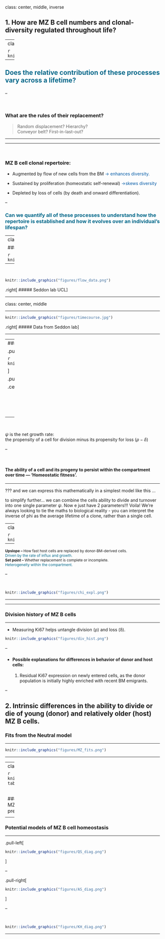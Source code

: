 
class: center, middle, inverse

## 1. How are MZ B cell numbers and clonal-diversity regulated throughout life?


---
class: center
## Homeostasis of MZ B cells 
<hr>


```r

knitr::include_graphics("figures/homeostasis_processes.png")
```


--

<h3 style="font-size:150%;color:#006789;">
Does the relative contribution of these processes vary across a lifetime?
</h3> 


--

<br>

### What are the rules of their replacement?
>  Random displacement? Hierarchy? </br>
>  Conveyor belt? First-in-last-out?

---

<hr>
<br>

### MZ B cell clonal repertoire:

- Augmented by flow of new cells from the BM <span style="color:#035AA6;"> &#8594; enhances diversity.</span>


- Sustained by proliferation (homeostatic self-renewal) <span style="color:#035AA6;"> &#8594;skews diversity</span>



- Depleted by loss of cells (by death and onward differentiation).

--



<h3 style="color:#006789;">
Can we quantify all of these processes to understand how the repertoire is established and how it evolves over an individual’s lifespan?
</h3> 


---
class: center, top

### Tonic replenishment of MZ B cells in mice
<hr>


```r

knitr::include_graphics("figures/BUCHI_diag.jpg")
```

--

<br>

```r

knitr::include_graphics("figures/flow_data.png")
```


.right[
#####  Seddon lab UCL
]

---

class: center, middle

<hr>

```r

knitr::include_graphics("figures/timecourse.jpg")
```

.right[
##### Data from Seddon lab
]

<hr>
---
### Niche sizes are aggregates of production and turnover
<hr>


.pull-left[

```r

knitr::include_graphics("figures/homeostasis_processes.png")
```

]

.pull-right[

.center[
<p style="font-size:90%"> 
Neutral model: constant rates
</p>


$$
\dot{M} = \phi \, P(t) + \rho \, M - \delta \, M 
$$

$$
\dot{M} = \phi \, P(t) + \psi \, M 
$$
<p style="font-size:90%; color:#595959"> 
P: upstream precursor population.
</p>
]
]

--

<br>


$\psi$ is the net growth rate:  
 the propensity of a cell for division minus its propensity for loss $(\rho - \delta)$

--

<br>

#### The ability of a cell and its progeny to persist within the compartment over time — ‘Homeostatic fitness'.

<hr>

???
and we can express this mathematically in a simplest model like this ...

to simplify further... we can combine the cells ability to divide and turnover into one single parameter $\psi$.
Now e just have 2 parameters!!! Voila!
We're always looking to tie the maths to biological reality - you can interpret the inverse of phi as the average
lifetime of a clone, rather than a single cell.

---
class: center
<hr>

```r

knitr::include_graphics("figures/chi_cartoon.png")
```

--

<p style="font-size:85%"> 
<span style="font-weight:bold">Upslope – </span> How fast host cells are replaced by donor-BM-derived cells. </br>
<span style="color:#006789">  Driven by the rate of influx and growth. </span> 
</br>
<span style="font-weight:bold">Set point – </span>  Whether replacement is complete or incomplete. </br>
<span style="color:#006789"> Heterogeneity within the compartment.</span>
</p>

--

<br>

```r

knitr::include_graphics("figures/chi_expl.png")
```

<hr>

---

### Division history of MZ B cells
<hr>


- Measuring Ki67 helps untangle division (&rho;) and loss (&delta;).

```r

knitr::include_graphics("figures/div_hist.png")
```


--

- #### Possible explanations for differences in behavior of donor and host cells:

  1. Residual Ki67 expression on newly entered cells, as the donor population is initially highly enriched with recent BM emigrants.

--

  2. Intrinsic differences in the ability to divide or die of young (donor) and relatively older (host) MZ B cells.
---

### Fits from the Neutral model
<hr>

```r

knitr::include_graphics("figures/MZ_fits.png")
```

<hr>

---
class: middle, center
<hr>

```r

knitr::include_graphics("figures/buchi-tab.png")
```

<br>

### Almost all the Ki67 expression in the MZ pool is a residual signal from upstream precursors


<hr>

---


### Potential models of MZ B cell homeostasis
<hr>

.pull-left[

```r

knitr::include_graphics("figures/QS_diag.png")
```
]

--

.pull-right[

```r

knitr::include_graphics("figures/AS_diag.png")
```
]

--

<br>


```r

knitr::include_graphics("figures/KH_diag.png")
```


<hr>






